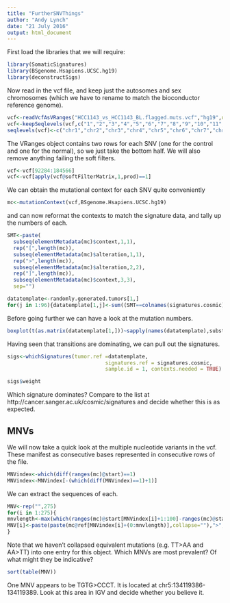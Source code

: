 ```yaml
---
title: "FurtherSNVThings"
author: "Andy Lynch"
date: "21 July 2016"
output: html_document
---
```


First load the libraries that we will require:

```r
library(SomaticSignatures)
library(BSgenome.Hsapiens.UCSC.hg19)
library(deconstructSigs)
```


Now read in the vcf file, and keep just the autosomes and sex chromosomes (which we have to rename to match the bioconductor reference genome).

```r
vcf<-readVcfAsVRanges("HCC1143_vs_HCC1143_BL.flagged.muts.vcf","hg19",use.names=T)
vcf<-keepSeqlevels(vcf,c("1","2","3","4","5","6","7","8","9","10","11","12","13","14","15","16","17","18","19","20","21","22","X","Y"))
seqlevels(vcf)<-c("chr1","chr2","chr3","chr4","chr5","chr6","chr7","chr8","chr9","chr10","chr11","chr12","chr13","chr14","chr15","chr16","chr17","chr18","chr19","chr20","chr21","chr22","chrX","chrY")
```

The VRanges object contains two rows for each SNV (one for the control and one for the normal), so we just take the bottom half. We will also remove anything failing the soft filters.

```r
vcf<-vcf[92284:184566]
vcf<-vcf[apply(vcf@softFilterMatrix,1,prod)==1]
```

We can obtain the mutational context for each SNV quite conveniently

```r
mc<-mutationContext(vcf,BSgenome.Hsapiens.UCSC.hg19)
```

and can now reformat the contexts to match the signature data, and tally up the numbers of each.

```r
SMT<-paste(
  subseq(elementMetadata(mc)$context,1,1),
  rep("[",length(mc)),
  subseq(elementMetadata(mc)$alteration,1,1),
  rep(">",length(mc)),
  subseq(elementMetadata(mc)$alteration,2,2),
  rep("]",length(mc)),
  subseq(elementMetadata(mc)$context,3,3),
  sep="")

datatemplate<-randomly.generated.tumors[1,]
for(j in 1:96){datatemplate[1,j]<-sum((SMT==colnames(signatures.cosmic)[j]))}
```

Before going further we can have a look at the mutation numbers. 

```r
boxplot(t(as.matrix(datatemplate[1,]))~sapply(names(datatemplate),substr,2,6))
```

Having seen that transitions are dominating, we can pull out the signatures.

```r
sigs<-whichSignatures(tumor.ref =datatemplate, 
                                signatures.ref = signatures.cosmic, 
                                sample.id = 1, contexts.needed = TRUE)

sigs$weight

```

Which signature dominates? Compare to the list at http://cancer.sanger.ac.uk/cosmic/signatures and decide whether this is as expected.


## MNVs

We will now take a quick look at the multiple nucleotide variants in the vcf. These manifest as consecutive bases represented in consecutive rows of the file.

```r
MNVindex<-which(diff(ranges(mc)@start)==1)
MNVindex<-MNVindex[-(which(diff(MNVindex)==1)+1)]
```

We can extract the sequences of each. 

```r
MNV<-rep("",275)
for(i in 1:275){
mnvlength<-max(which(ranges(mc)@start[MNVindex[i]+1:100]-ranges(mc)@start[MNVindex[i]]==1:100))  
MNV[i]<-paste(paste(mc@ref[MNVindex[i]+(0:mnvlength)],collapse=""),">",paste(mc@alt[MNVindex[i]+(0:mnvlength)],collapse=""),collapse="",sep="")
}

```

Note that we haven't collapsed equivalent mutations (e.g. TT>AA and AA>TT) into one entry for this object. Which MNVs are most prevalent? Of what might they be indicative?

```r
sort(table(MNV))
```

One MNV appears to be TGTG>CCCT. It is located at chr5:134119386-134119389. Look at this area in IGV and decide whether you believe it.


